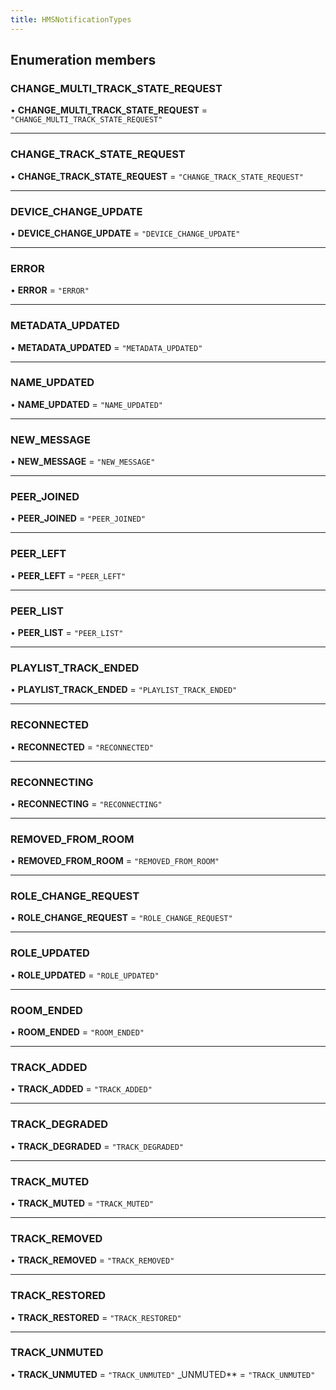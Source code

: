 ```yaml
---
title: HMSNotificationTypes
---
```


## Enumeration members

### CHANGE_MULTI_TRACK_STATE_REQUEST

• **CHANGE_MULTI_TRACK_STATE_REQUEST** = `"CHANGE_MULTI_TRACK_STATE_REQUEST"`

---

### CHANGE_TRACK_STATE_REQUEST

• **CHANGE_TRACK_STATE_REQUEST** = `"CHANGE_TRACK_STATE_REQUEST"`

---

### DEVICE_CHANGE_UPDATE

• **DEVICE_CHANGE_UPDATE** = `"DEVICE_CHANGE_UPDATE"`

---

### ERROR

• **ERROR** = `"ERROR"`

---

### METADATA_UPDATED

• **METADATA_UPDATED** = `"METADATA_UPDATED"`

---

### NAME_UPDATED

• **NAME_UPDATED** = `"NAME_UPDATED"`

---

### NEW_MESSAGE

• **NEW_MESSAGE** = `"NEW_MESSAGE"`

---

### PEER_JOINED

• **PEER_JOINED** = `"PEER_JOINED"`

---

### PEER_LEFT

• **PEER_LEFT** = `"PEER_LEFT"`

---

### PEER_LIST

• **PEER_LIST** = `"PEER_LIST"`

---

### PLAYLIST_TRACK_ENDED

• **PLAYLIST_TRACK_ENDED** = `"PLAYLIST_TRACK_ENDED"`

---

### RECONNECTED

• **RECONNECTED** = `"RECONNECTED"`

---

### RECONNECTING

• **RECONNECTING** = `"RECONNECTING"`

---

### REMOVED_FROM_ROOM

• **REMOVED_FROM_ROOM** = `"REMOVED_FROM_ROOM"`

---

### ROLE_CHANGE_REQUEST

• **ROLE_CHANGE_REQUEST** = `"ROLE_CHANGE_REQUEST"`

---

### ROLE_UPDATED

• **ROLE_UPDATED** = `"ROLE_UPDATED"`

---

### ROOM_ENDED

• **ROOM_ENDED** = `"ROOM_ENDED"`

---

### TRACK_ADDED

• **TRACK_ADDED** = `"TRACK_ADDED"`

---

### TRACK_DEGRADED

• **TRACK_DEGRADED** = `"TRACK_DEGRADED"`

---

### TRACK_MUTED

• **TRACK_MUTED** = `"TRACK_MUTED"`

---

### TRACK_REMOVED

• **TRACK_REMOVED** = `"TRACK_REMOVED"`

---

### TRACK_RESTORED

• **TRACK_RESTORED** = `"TRACK_RESTORED"`

---

### TRACK_UNMUTED

• **TRACK_UNMUTED** = `"TRACK_UNMUTED"`
\_UNMUTED\*\* = `"TRACK_UNMUTED"`
